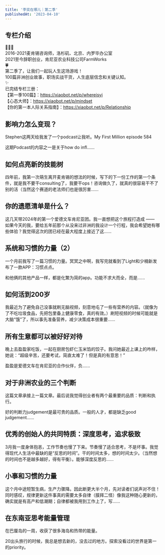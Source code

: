 ```yaml
---
title: '李奕在哪儿｜第二季'
publishedAt: '2023-04-10'
---
```


## 专栏介绍

👩🏻‍🌾   
2016-2021麦肯锡咨询师，洛杉矶、北京、内罗毕办公室  
2021至今辞职创业，肯尼亚农业科技公司FarmWorks  
🍀  
第二季了，让我们一起玩人生这场游戏！  
100篇非洲创业故事，职场实战干货，人生底层信念和关键认知。  
✨  
已完结专栏三册：  
【第一季100篇】：https://xiaobot.net/p/whereisyi  
【心态大师】：https://xiaobot.net/p/mindset  
【你的第一本人际关系指南】：https://xiaobot.net/p/Relationship

## 影响力怎么变现？
Stephen这两天给我发了一个podcast让我听。My First Million episode 584

这期Podcast的内容之一是关于how do infl......

## 如何点亮新的技能树
四年前，我第一次萌生离开麦肯锡的想法的时候，写下的下一份工作的第一个条件，就是我不要干consulting了，我要干ops！咨询做久了，就真的很容易干不了别的活（当然这个赛道的老法师们也是很厉害......

## 你的遗愿清单是什么？
这几天带2024年的第一个爱德文车肯尼亚团。我一直想把这个旅程打造成 —— 如果今天的我，要给五年前那个从没来过非洲的我设计一个行程，我会希望她有哪些体验？我觉得这次的团已经在最大程度上接近了这......

## 系统和习惯的力量（2）
一个月前我写了一篇习惯的力量。冥冥之中啊，我写完就看到了Light和少楠新发布了一款APP：习惯点点。

和他俩的其他产品一样，都是化繁为简的app。功能不求大而全，而是......

## 如何活到200岁
我最近为了避免自己没事就刷无脑视频，刻意地屯了一些有营养的内容。（就像为了不吃垃圾食品，先把包里备上健康零食，真的有效。）刷短视频的时候可能就是大脑“饿”了，所以事先准备营养，减少决策成本很重要......

## 所有生意都可以被好好对待
晚上去盈盈家吃饭，一起在厨房包虾仁玉米馅的饺子。我问她最近上课上的咋样，她说：“超级辛苦，还要考试，简直太难了！但是真的有意思！”

盈盈是爱德文车在肯尼亚的合作伙伴，负......

## 对于非洲农业的三个判断
这篇文章承接上一篇文章。最后说我觉得创业者有两个最重要的品质：判断和执行。

好的判断力judgement是最可贵的品质。一般的人才，都是缺乏good judgement......

## 优秀的创始人的共同特质：深度思考，追求极致
3月我一度身体抱恙，工作节奏也慢了下来。节奏慢了适合思考，不是坏事。我觉得现代人生活中最缺的是“反思的时间”。干的时间太多，想的时间太少。（当然想的时间也不是越多越好，得有平衡）。能够深度反思的......

## 小事和习惯的力量
这个月中途短暂生病，生产力骤降。因此断更大半个月，先对读者们说声对不住！同时感叹，规律更新这件事真的需要太多自律（膜拜二怪）像我这种随心更新的，确实就是有高产和低潮期；自律都被我用到工作上了，写......

## 在东南亚思考能量管理
在巴厘岛的一周，收获了很多海岛和热带的能量。

20出头旅行的时候，我总是想去新的，没去过的地方。探索没看过的世界是第一的priority。

